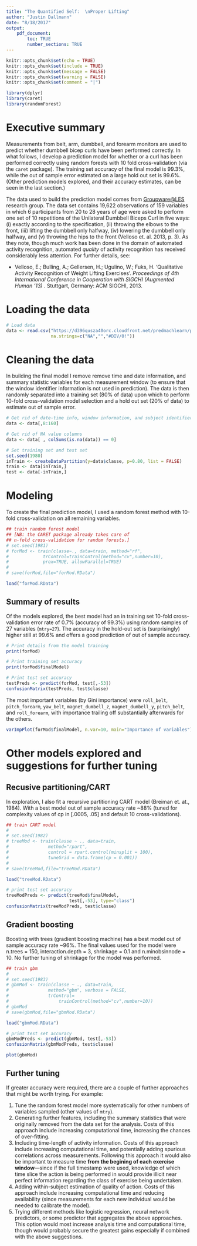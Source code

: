 ```yaml
---
title: "The Quantified Self:  \nProper Lifting"
author: "Justin Dallmann"
date: "8/18/2017"
output: 
    pdf_document:
        toc: TRUE
        number_sections: TRUE
---
```

```r
knitr::opts_chunk$set(echo = TRUE)
knitr::opts_chunk$set(include = TRUE)
knitr::opts_chunk$set(message = FALSE)
knitr::opts_chunk$set(warning = FALSE)
knitr::opts_chunk$set(comment = "|")
```

```r
library(dplyr)
library(caret)
library(randomForest)
```


# Executive summary
Measurements from belt, arm, dumbbell, and forearm monitors are used to predict whether dumbbell bicep curls have been performed correctly. In what follows, I develop a prediction model for whether or a curl has been performed correctly using random forests with 10 fold cross-validation (via the `caret` package). The training set accuracy of the final model is 99.3%, while the out of sample error estimated on a large hold out set is 99.6%. (Other prediction models explored, and their accuracy estimates, can be seen in the last section.)

The data used to build the prediction model comes from [Groupware@LES](http://groupware.les.inf.puc-rio.br/har) research group. The data set contains 19,622 observations of 159 variables in which 6 participants from 20 to 28 years of age were asked to perform one set of 10 repetitions of the Unilateral Dumbbell Biceps Curl in five ways: (i) exactly according to the specification, (ii) throwing the elbows to the front, (iii) lifting the dumbbell only halfway, (iv) lowering the dumbbell only halfway, and (v) throwing the hips to the front (Velloso et. al. 2013, p. 3). As they note, though much work has been done in the domain of automated activity recognition, automated *quality* of activity recognition has received considerably less attention. For further details, see:

- Velloso, E.; Bulling, A.; Gellersen, H.; Ugulino, W.; Fuks, H. 'Qualitative Activity Recognition of Weight Lifting Exercises'. *Proceedings of 4th International Conference in Cooperation with SIGCHI (Augmented Human '13)* . Stuttgart, Germany: ACM SIGCHI, 2013.



# Loading the data
```r
# Load data
data <- read.csv("https://d396qusza40orc.cloudfront.net/predmachlearn/pml-training.csv",
                 na.strings=c("NA","","#DIV/0!"))
```



# Cleaning the data
In building the final model I remove remove time and date information, and summary statistic variables for each measurement window (to ensure that the window identifier information is not used in prediction). The data is then randomly separated into a training set (80% of data) upon which to perform 10-fold cross-validation model selection and a hold out set (20% of data) to estimate out of sample error.

```r
# Get rid of date-time info, window information, and subject identifiers
data <- data[,8:160]

# Get rid of NA value columns
data <- data[ , colSums(is.na(data)) == 0]

# Set training set and test set
set.seed(1980)
inTrain <- createDataPartition(y=data$classe, p=0.80, list = FALSE) 
train <- data[inTrain,]
test <- data[-inTrain,]
```


# Modeling
To create the final prediction model, I used a random forest method with 10-fold cross-validation on all remaining variables.
```r
## train random forest model
## [NB: the CARET package already takes care of 
## n-fold cross-validation for random forests.]
# set.seed(1981)
# forMod <- train(classe~., data=train, method="rf", 
#             trControl=trainControl(method="cv",number=10),
#             prox=TRUE, allowParallel=TRUE)
#
# save(forMod,file="forMod.RData")

load("forMod.RData")
```





## Summary of results
Of the models explored, the best model had an in training set 10-fold cross-validation error rate of 0.7% (accuracy of 99.3%) using random samples of 27 variables (`mtry=27`). The accuracy in the hold-out set is (surprisingly) higher still at 99.6% and offers a good prediction of out of sample accuracy.

```r
# Print details from the model training
print(forMod)
```

\vspace{.5cm}

```r
# Print training set accuracy
print(forMod$finalModel)
```

\vspace{.5cm}

```r
# Print test set accuracy
testPreds <- predict(forMod, test[,-53])
confusionMatrix(testPreds, test$classe)
```

The most important variables (by Gini importance) were `roll_belt`, `pitch_forearm`, `yaw_belt`, `magnet_dumbell_z`, `magnet_dumbell_y`, `pitch_belt`, and `roll_forearm`, with importance trailing off substantially afterwards for the others.

```r
varImpPlot(forMod$finalModel, n.var=10, main="Importance of variables")
```

# Other models explored and suggestions for further tuning
## Recusive partitioning/CART
In exploration, I also fit a recursive partitioning CART model (Breiman et. at., 1984). With a best model out of sample accuracy rate ~88% (tuned for complexity values of cp in [.0005, .05] and default 10 cross-validations).

\pagebreak
```r
## train CART model
#
# set.seed(1982)
# treeMod <- train(classe ~ ., data=train, 
#               method="rpart",
#               control = rpart.control(minsplit = 100),
#               tuneGrid = data.frame(cp = 0.001)) 
#
# save(treeMod,file="treeMod.RData")

load("treeMod.RData")
```

\vspace{.5cm}

```r
# print test set accuracy
treeModPreds <- predict(treeMod$finalModel, 
                        test[,-53], type="class")
confusionMatrix(treeModPreds, test$classe)
```

## Gradient boosting
Boosting with trees (gradient boosting machine) has a best model out of sample accuracy rate ~96%. The final values used for the model were n.trees = 150, interaction.depth = 3, shrinkage = 0.1 and n.minobsinnode = 10. No further tuning of shrinkage for the model was performed.
```r
## train gbm
# 
# set.seed(1983)
# gbmMod <- train(classe ~ ., data=train, 
#               method="gbm", verbose = FALSE,
#               trControl=
#                   trainControl(method="cv",number=10))
# gbmMod
# save(gbmMod,file="gbmMod.RData")

load("gbmMod.RData")
```

```r
# print test set accuracy
gbmModPreds <- predict(gbmMod, test[,-53])
confusionMatrix(gbmModPreds, test$classe)
```

```r
plot(gbmMod)
```

## Further tuning
If greater accuracy were required, there are a couple of further approaches that might be worth trying. For example:

1. Tune the random forest model more systematically for other numbers of variables sampled  (other values of `mtry`).
2. Generating further features, including the summary statistics that were originally removed from the data set for the analysis. Costs of this approach include increasing computational time, increasing the chances of over-fitting.
3. Including time-length of activity information. Costs of this approach include increasing computational time, and potentially adding spurious correlations across  measurements. Following this approach it would also be important to measure time **from the begining of each exercise window**---since if the full timestamp were used, knowledge of which time slice the action is being performed in would provide illicit near perfect information regarding the class of exercise being undertaken. 
4. Adding within-subject estimation of quality of action. Costs of this approach include increasing computational time and reducing availability (since measurements for each new individual would be needed to calibrate the model).
5. Trying different methods like logistic regression, neural network predictors, or some predictor that aggregates the above approaches. This option would most increase analysis time and computational time, though would probably secure the greatest gains especially if combined with the above suggestions.